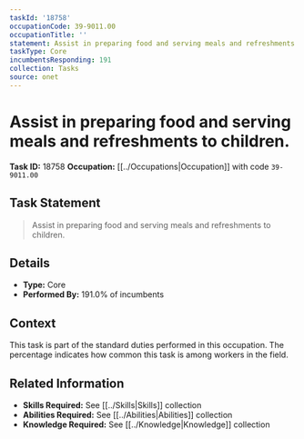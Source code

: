 ```yaml
---
taskId: '18758'
occupationCode: 39-9011.00
occupationTitle: ''
statement: Assist in preparing food and serving meals and refreshments to children.
taskType: Core
incumbentsResponding: 191
collection: Tasks
source: onet
---
```

# Assist in preparing food and serving meals and refreshments to children.

**Task ID:** 18758
**Occupation:** [[../Occupations|Occupation]] with code `39-9011.00`

## Task Statement

> Assist in preparing food and serving meals and refreshments to children.

## Details

- **Type:** Core
- **Performed By:** 191.0% of incumbents

## Context

This task is part of the standard duties performed in this occupation. The percentage indicates how common this task is among workers in the field.

## Related Information

- **Skills Required:** See [[../Skills|Skills]] collection
- **Abilities Required:** See [[../Abilities|Abilities]] collection
- **Knowledge Required:** See [[../Knowledge|Knowledge]] collection
